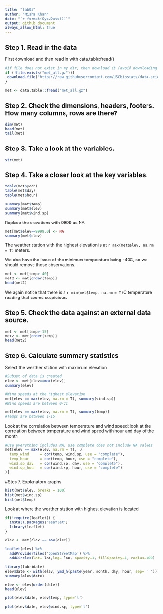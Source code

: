 ```yaml
---
title: "lab03"
author: "Misha Khan"
date: "`r format(Sys.Date())`"
output: github_document
always_allow_html: true
---
```


## Step 1. Read in the data
First download and then read in with data.table:fread()

```r
#if file does not exist in my dir, then download it (avoid downloading mult times)
if (!file.exists("met_all.gz")){
 download.file("https://raw.githubusercontent.com/USCbiostats/data-science-data/master/02_met/met_all.gz", url = "met_all.gz",method="libcurl", timeout = 60) 
}

met <- data.table::fread("met_all.gz") 
```
## Step 2. Check the dimensions, headers, footers. How many columns, rows are there?
```r
dim(met)
head(met)
tail(met)
```
## Step 3. Take a look at the variables.
```r
str(met)
```
## Step 4. Take a closer look at the key variables.
```r
table(met$year)
table(met$day)
table(met$hour)
```
```r
summary(met$temp)
summary(met$elev)
summary(met$wind.sp)
```
Replace the elevations with 9999 as NA
```r
met[met$elev==9999.0] <- NA
summary(met$elev)
```

The weather station with the highest elevation is at `r max(met$elev, na.rm = T)` meters.

We also have the issue of the minimum temperature being -40C, so we should remove those observations.
```r
met <- met[temp>-40]
met2 <- met[order(temp)]
head(met2)
```
We again notice that there is a `r min(met$temp, na.rm = T)`C temperature reading that seems suspicious.

## Step 5. Check the data against an external data source.
```r
met <- met[temp>-15]
met2 <- met[order(temp)]
head(met2)
```
## Step 6. Calculate summary statistics

Select the weather station with maximum elevation
```r
#Subset of data is created
elev <- met[elev==max(elev)]
summary(elev)
```

```r
#Wind speeds at the highest elevation
met[elev == max(elev, na.rm = T), summary(wind.sp)]
#Wind speeds are between 0-21
```
```r
met[elev == max(elev, na.rm = T), summary(temp)]
#Temps are between 1-15
```

Look at the correlation between temperature and wind speed; look at the correlation between temperature and wind speed with hour and day of the month
```r
#Use everything includes NA, use complete does not include NA values
met[elev == max(elev, na.rm = T), .(
  temp_wind     = cor(temp, wind.sp, use = "complete"),
  temp_hour     = cor(temp, hour, use = "complete"),
  wind.sp_day   = cor(wind.sp, day, use = "complete"),
  wind.sp_hour  = cor(wind.sp, hour, use = "complete")   
)]
```
#Step 7. Explanatory graphs
```r
hist(met$elev, breaks = 100)
hist(met$wind.sp)
hist(met$temp)
```
Look at where the weather station with highest elevation is located
```r
if(!require(leaflet)) {
  install.packages("leaflet")
  library(leaflet)
}

elev <- met[elev == max(elev)]
```


```r
leaflet(elev) %>%
  addProviderTiles('OpenStreetMap') %>% 
  addCircles(lat=~lat,lng=~lon, opacity=1, fillOpacity=1, radius=100)
```

```r
library(lubridate)
elev$date <- with(elev, ymd_h(paste(year, month, day, hour, sep= ' ')))
summary(elev$date)
```
```r
elev <- elev[order(date)]
head(elev)
```

```r
plot(elev$date, elev$temp, type='l')
```
```r
plot(elev$date, elev$wind.sp, type='l')
```


